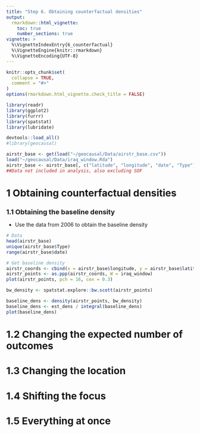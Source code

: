 ```yaml
---
title: "Step 6. Obtaining counterfactual densities"
output: 
  rmarkdown::html_vignette:
    toc: true
    number_sections: true
vignette: >
  %\VignetteIndexEntry{6_counterfactual}
  %\VignetteEngine{knitr::rmarkdown}
  %\VignetteEncoding{UTF-8}
---
```


<style type = "text/css">
h1.title {
  font-size: 30px;
}
h1 { /* Header 1 */
  font-size: 26px;
}
h2 { /* Header 2 */
    font-size: 18px;
}
h3 { /* Header 3 */
  font-size: 16px;
}
div#TOC li {
    list-style:none;
    background-image:none;
    background-repeat:none;
    background-position:0; 
}
</style>

```r
knitr::opts_chunk$set(
  collapse = TRUE,
  comment = "#>"
)
options(rmarkdown.html_vignette.check_title = FALSE)

library(readr)
library(ggplot2)
library(furrr)
library(spatstat)
library(lubridate)
```

```r
devtools::load_all()
#library(geocausal)
```

```r
airstr_base <- get(load("~/geocausal/Data/airstr_base.csv"))
load("~/geocausal/Data/iraq_window.Rda")
airstr_base <- airstr_base[, c("latitude", "longitude", "date", "Type")] 
##Data not included in analysis, also excluding SOF
```

# 1 Obtaining counterfactual densities


## 1.1 Obtaining the baseline density

- Use the data from 2006 to obtain the baseline density

```r
# Data
head(airstr_base)
unique(airstr_base$Type)
range(airstr_base$date)

# Get baseline density
airstr_coords <- cbind(x = airstr_base$longitude, y = airstr_base$latitude)
airstr_points <- as.ppp(airstr_coords, W = iraq_window)
plot(airstr_points, pch = 16, cex = 0.3)

bw_density <- spatstat.explore::bw.scott(airstr_points)

baseline_dens <- density(airstr_points, bw_density)
baseline_dens <- est_dens / integral(baseline_dens)
plot(baseline_dens)

```
# 1.2 Changing the expected number of outcomes




# 1.3 Changing the location




# 1.4 Shifting the focus



# 1.5 Everything at once






